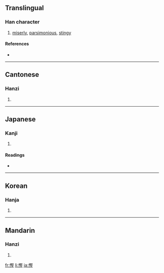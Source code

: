 {{see|悭}}
==Translingual==

===Han character===
{{Han char|rn=61|rad=心|as=11|sn=14|four=9701<sub>4</sub>|canj=心尸水土 (PSEG)}}

# [[miserly]], [[parsimonious]], [[stingy]]

====References====
* {{Han ref|kx=0400.080|dkj=11140|dj=0740.040|hdz=42345.050|uh=6173|ud=24947|bh=E1C7|bd=57799}}

----

==Cantonese==

===Hanzi===
{{yue-hanzi|jyut=|y=han1}}

# {{defn|Cantonese}}

----

==Japanese==

===Kanji===
{{ja-kanji|grade=|rs=心11}}

# {{defn|Japanese}}

====Readings====
* {{ja-readings|on=[[かん]] (kan), [[けん]] (ken)|kun=[[おしむ]] (oshimu)}}

----

==Korean==

===Hanja===
{{ko-hanja|hangeul=간|eumhun=|rv=gan|mr=kan|y=kan}}

# {{defn|Korean}}

----

==Mandarin==

===Hanzi===
{{cmn-hanzi|sim=悭|pin=[[qiān]] ([[qian1]])|wg=ch'ien<sup>1</sup>}}

# {{defn|Mandarin}}

[[fr:慳]]
[[li:慳]]
[[ja:慳]]